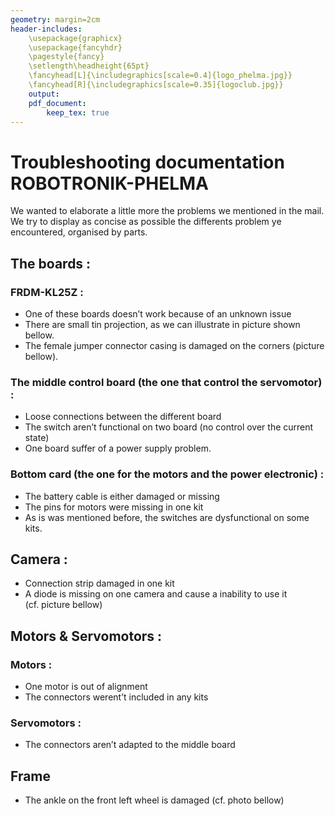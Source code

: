 ```yaml
---
geometry: margin=2cm
header-includes:
	\usepackage{graphicx}
	\usepackage{fancyhdr}
	\pagestyle{fancy}
	\setlength\headheight{65pt}
	\fancyhead[L]{\includegraphics[scale=0.4]{logo_phelma.jpg}}
	\fancyhead[R]{\includegraphics[scale=0.35]{logoclub.jpg}}
	output: 
    pdf_document:
        keep_tex: true
---
```

# Troubleshooting documentation ROBOTRONIK-PHELMA

We wanted to elaborate a little more the problems we mentioned in the mail. We try to display as concise as possible the differents problem ye encountered, organised by parts.


## The boards :
### FRDM-KL25Z :
* One of these boards doesn't work because of an unknown issue
* There are small tin projection, as we can illustrate in picture shown bellow. 
* The female jumper connector casing is damaged on the corners (picture bellow).
\includegraphics[scale=0.5]{tinballs.jpg}

### The middle control board (the one that control the servomotor) :
* Loose connections between the different board
* The switch aren't functional on two board (no control over the current state)
* One board suffer of a power supply problem.

### Bottom card (the one for the motors and the power electronic) :
* The battery cable is either damaged or missing
* The pins for motors were missing in one kit
* As is was mentioned before, the switches are dysfunctional on some kits.

## Camera :
* Connection strip damaged in one kit
* A diode is missing on one camera and cause a inability to use it (cf. picture bellow)

## Motors & Servomotors :
### Motors :
* One motor is out of alignment
* The connectors werent't included in any kits

### Servomotors :
* The connectors aren't adapted to the middle board

## Frame
* The ankle on the front left wheel is damaged (cf. photo bellow)

